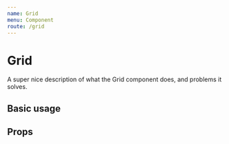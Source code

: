 ```yaml
---
name: Grid
menu: Component
route: /grid
---
```


# Grid


A super nice description of what the Grid component does, and problems it solves.

## Basic usage

<Playground>
    <Grid />
</Playground>

## Props

<Props of={Grid} />
